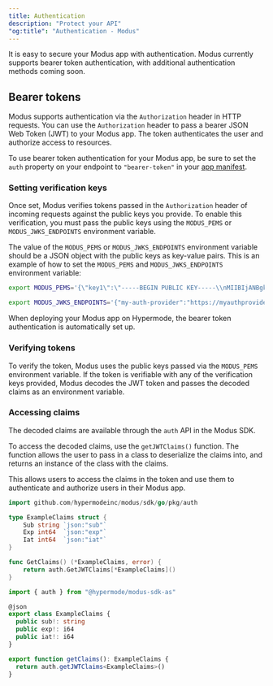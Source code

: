 ```yaml
---
title: Authentication
description: "Protect your API"
"og:title": "Authentication - Modus"
---
```


It is easy to secure your Modus app with authentication. Modus currently
supports bearer token authentication, with additional authentication methods
coming soon.

## Bearer tokens

Modus supports authentication via the `Authorization` header in HTTP requests.
You can use the `Authorization` header to pass a bearer JSON Web Token (JWT) to
your Modus app. The token authenticates the user and authorize access to
resources.

To use bearer token authentication for your Modus app, be sure to set the `auth`
property on your endpoint to `"bearer-token"` in your
[app manifest](/modus/app-manifest#endpoints).

### Setting verification keys

Once set, Modus verifies tokens passed in the `Authorization` header of incoming
requests against the public keys you provide. To enable this verification, you
must pass the public keys using the `MODUS_PEMS` or `MODUS_JWKS_ENDPOINTS`
environment variable.

The value of the `MODUS_PEMS` or `MODUS_JWKS_ENDPOINTS` environment variable
should be a JSON object with the public keys as key-value pairs. This is an
example of how to set the `MODUS_PEMS` and `MODUS_JWKS_ENDPOINTS` environment
variable:

<CodeGroup>

```sh MODUS_PEMS
export MODUS_PEMS='{\"key1\":\"-----BEGIN PUBLIC KEY-----\\nMIIBIjANBgkqhkiG9w0BAQEFAAOCAQ8AMIIBCgKCAQEAwJ9z1z1z1z1z1z\\n-----END PUBLIC KEY-----\"}'
```

```sh MODUS_JWKS_ENDPOINTS
export MODUS_JWKS_ENDPOINTS='{"my-auth-provider":"https://myauthprovider.com/application/o/myappname/.wellknown/jwks.json"}'
```

</CodeGroup>

<Tip>
  When deploying your Modus app on Hypermode, the bearer token authentication is
  automatically set up.
</Tip>

### Verifying tokens

To verify the token, Modus uses the public keys passed via the `MODUS_PEMS`
environment variable. If the token is verifiable with any of the verification
keys provided, Modus decodes the JWT token and passes the decoded claims as an
environment variable.

### Accessing claims

The decoded claims are available through the `auth` API in the Modus SDK.

To access the decoded claims, use the `getJWTClaims()` function. The function
allows the user to pass in a class to deserialize the claims into, and returns
an instance of the class with the claims.

This allows users to access the claims in the token and use them to authenticate
and authorize users in their Modus app.

<CodeGroup>

```go Go
import github.com/hypermodeinc/modus/sdk/go/pkg/auth

type ExampleClaims struct {
    Sub string `json:"sub"`
    Exp int64  `json:"exp"`
    Iat int64  `json:"iat"`
}

func GetClaims() (*ExampleClaims, error) {
    return auth.GetJWTClaims[*ExampleClaims]()
}
```

```ts AssemblyScript
import { auth } from "@hypermode/modus-sdk-as"

@json
export class ExampleClaims {
  public sub!: string
  public exp!: i64
  public iat!: i64
}

export function getClaims(): ExampleClaims {
  return auth.getJWTClaims<ExampleClaims>()
}
```

</CodeGroup>

